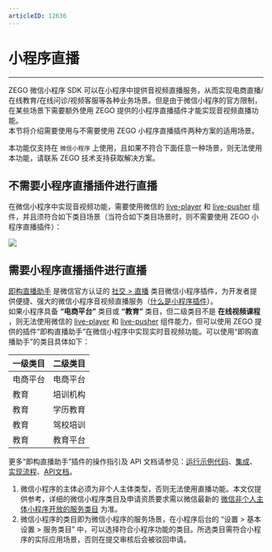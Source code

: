 ```yaml
---
articleID: 12636
---
```

# 小程序直播

---

ZEGO 微信小程序 SDK 可以在小程序中提供音视频直播服务，从而实现电商直播/在线教育/在线问诊/视频客服等各种业务场景。但是由于微信小程序的官方限制，在某些场景下需要额外使用 ZEGO 提供的小程序直播插件才能实现音视频直播功能。   
本节将介绍需要使用与不需要使用 ZEGO 小程序直播插件两种方案的适用场景。

<Warning title="注意">


本功能仅支持在 `微信小程序` 上使用，且如果不符合下面任意一种场景，则无法使用本功能，请联系 ZEGO 技术支持获取解决方案。

</Warning>





## 不需要小程序直播插件进行直播

在微信小程序中实现音视频功能，需要使用微信的 [live-player](https://developers.weixin.qq.com/miniprogram/dev/component/live-player.html) 和 [live-pusher](https://developers.weixin.qq.com/miniprogram/dev/component/live-pusher.html) 组件，并且须符合如下类目场景（当符合如下类目场景时，则不需要使用 ZEGO 小程序直播插件）：

<Frame width="512" height="auto" caption=""><img src="https://doc-media.zego.im/sdk-doc/Pics/MiniProgram/category_zh.png" /></Frame>


## 需要小程序直播插件进行直播

[即构直播助手](https://mp.weixin.qq.com/wxopen/pluginbasicprofile?action=intro&appid=wx2b8909dae7727f25&token=&lang=zh_CN) 是微信官方认证的 [社交 > 直播](https://developers.weixin.qq.com/miniprogram/introduction/plugin.html#%E5%BC%80%E6%94%BE%E8%8C%83%E5%9B%B4%E5%8F%8A%E6%9C%8D%E5%8A%A1%E7%B1%BB%E7%9B%AE) 类目微信小程序插件，为开发者提供便捷、强大的微信小程序音视频直播服务（[什么是小程序插件](https://developers.weixin.qq.com/miniprogram/introduction/plugin.html#%E5%BC%80%E5%8F%91%E6%8F%92%E4%BB%B6)）。   
如果小程序具备 **“电商平台”** 类目或 **“教育”** 类目，但二级类目不是 **在线视频课程** ，则无法使用微信的 [live-player](https://developers.weixin.qq.com/miniprogram/dev/component/live-player.html) 和 [live-pusher](https://developers.weixin.qq.com/miniprogram/dev/component/live-pusher.html) 组件能力，但可以使用 ZEGO 提供的插件“即构直播助手”在微信小程序中实现实时音视频功能。可以使用“即购直播助手”的类目具体如下：

| 一级类目 | 二级类目 |
|----------|----------|
| 电商平台 | 电商平台 |
| 教育 | 培训机构 |
| 教育 | 学历教育 |
| 教育 | 驾校培训 |
| 教育 | 教育平台 |

更多“即构直播助手”插件的操作指引及 API 文档请参见：[运行示例代码](https://doc-zh.zego.im/article/2708)、[集成](https://doc-zh.zego.im/article/2879)、[实现流程](https://doc-zh.zego.im/article/2881)、[API文档](https://doc-zh.zego.im/article/2884)。

<Warning title="注意">

1. 微信小程序的主体必须为非个人主体类型，否则无法使用直播功能。本文仅提供参考，详细的微信小程序类目及申请资质要求需以微信最新的 [微信非个人主体小程序开放的服务类目](https://developers.weixin.qq.com/miniprogram/product/material/#%E9%9D%9E%E4%B8%AA%E4%BA%BA%E4%B8%BB%E4%BD%93%E5%B0%8F%E7%A8%8B%E5%BA%8F%E5%BC%80%E6%94%BE%E7%9A%84%E6%9C%8D%E5%8A%A1%E7%B1%BB%E7%9B%AE) 为准。   
2. 微信小程序的类目即为微信小程序的服务场景，在小程序后台的 “设置 > 基本设置 > 服务类目” 中，可以选择符合小程序功能的类目。所选类目需符合小程序的实际应用场景，否则在提交审核后会被驳回申请。  

</Warning>


